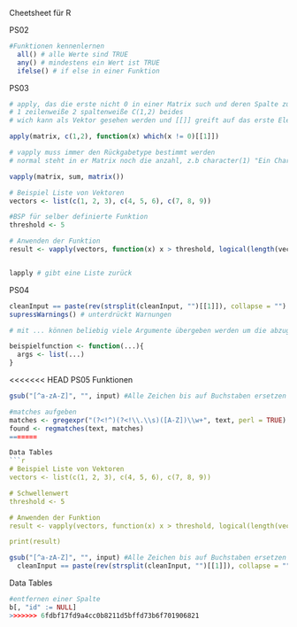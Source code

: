 Cheetsheet für R

PS02
```r
#Funktionen kennenlernen
  all() # alle Werte sind TRUE
  any() # mindestens ein Wert ist TRUE
  ifelse() # if else in einer Funktion
```

PS03
```r
# apply, das die erste nicht 0 in einer Matrix such und deren Spalte zurückgibt 
# 1 zeilenweiße 2 spaltenweiße C(1,2) beides
# wich kann als Vektor gesehen werden und [[]] greift auf das erste Element zu

apply(matrix, c(1,2), function(x) which(x != 0)[[1]])

# vapply muss immer den Rückgabetype bestimmt werden
# normal steht in er Matrix noch die anzahl, z.b character(1) "Ein Character"

vapply(matrix, sum, matrix())

# Beispiel Liste von Vektoren
vectors <- list(c(1, 2, 3), c(4, 5, 6), c(7, 8, 9))

#BSP für selber definierte Funktion
threshold <- 5

# Anwenden der Funktion
result <- vapply(vectors, function(x) x > threshold, logical(length(vectors[[1]])))


lapply # gibt eine Liste zurück

```

PS04
```r
cleanInput == paste(rev(strsplit(cleanInput, "")[[1]]), collapse = "") #paste sehr mächtig um Strings zu formatieren
supressWarnings() # unterdrückt Warnungen

# mit ... können beliebig viele Argumente übergeben werden um die abzugreifen muss man sie erst als List oder DF bezeichnen (habs mir DFs noch nicht ausprobiert)

beispielfunction <- function(...){
  args <- list(...)
}
```

<<<<<<< HEAD
PS05
Funktionen 
```r
gsub("[^a-zA-Z]", "", input) #Alle Zeichen bis auf Buchstaben ersetzen 

#matches aufgeben
matches <- gregexpr("(?<!^)(?<!\\.\\s)([A-Z])\\w+", text, perl = TRUE) #RegEx kann natürlich angepasst werden
found <- regmatches(text, matches)
=======

Data Tables
```r

# Beispiel Liste von Vektoren
vectors <- list(c(1, 2, 3), c(4, 5, 6), c(7, 8, 9))

# Schwellenwert
threshold <- 5

# Anwenden der Funktion
result <- vapply(vectors, function(x) x > threshold, logical(length(vectors[[1]])))

print(result)

```



```r
gsub("[^a-zA-Z]", "", input) #Alle Zeichen bis auf Buchstaben ersetzen 
  cleanInput == paste(rev(strsplit(cleanInput, "")[[1]]), collapse = "")# nochmal anschauen

```


Data Tables
```r
#entfernen einer Spalte
b[, "id" := NULL]
>>>>>>> 6fdbf17fd9a4cc0b8211d5bffd73b6f701906821
```

